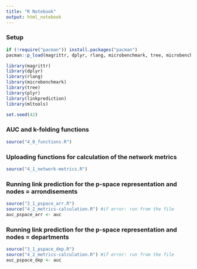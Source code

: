 ```yaml
---
title: "R Notebook"
output: html_notebook
---
```

### Setup 

```r


if (!require("pacman")) install.packages("pacman")
pacman::p_load(magrittr, dplyr, rlang, microbenchmark, tree, microbenchmark, plyr, linkprediction, mltools)

library(magrittr)
library(dplyr)
library(rlang)
library(microbenchmark)
library(tree)
library(plyr)
library(linkprediction)
library(mltools)

set.seed(42)

```

### AUC and k-folding functions
```r
source("4_0_functions.R")

```

### Uploading functions for calculation of the network metrics
```r

source("4_1_network-metrics.R")

```

### Running link prediction for the p-space representation and nodes = arrondisements
```r

source("3_1_pspace_arr.R")
source("4_2_metrics-calculation.R") #if error: run from the file
auc_pspace_arr <- auc

```

### Running link prediction for the p-space representation and nodes = departments
```r
source("3_1_pspace_dep.R")
source("4_2_metrics-calculation.R") #if error: run from the file
auc_pspace_dep <- auc

```

